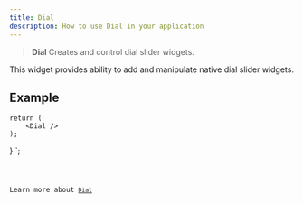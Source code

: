 ```yaml
---
title: Dial
description: How to use Dial in your application
---
```



> **Dial** Creates and control dial slider widgets.

This widget provides ability to add and manipulate native dial slider widgets.

## Example


    return (
        <Dial />
    );
}
`;

<Code code={DialExample} title='example_dial.tsx' lang='tsx' />

Learn more about [`Dial`](https://vixen-js.github.io/docs/build-application-vanilla/Basic-Widgets/QDial)